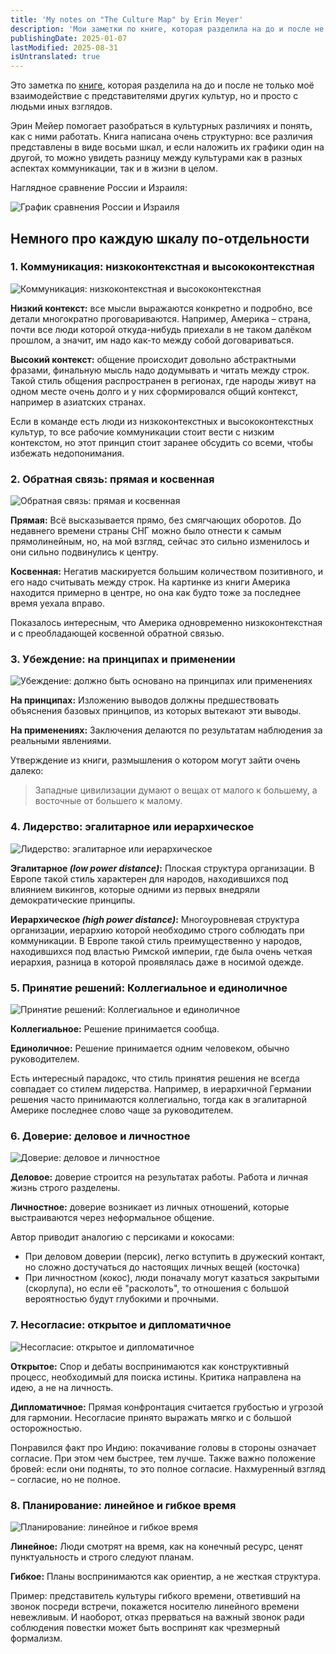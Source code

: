 ```yaml
---
title: 'My notes on "The Culture Map" by Erin Meyer'
description: 'Мои заметки по книге, которая разделила на до и после не только моё взаимодействие с представителями других культур, но и просто с людьми иных взглядов.'
publishingDate: 2025-01-07
lastModified: 2025-08-31
isUntranslated: true
---
```


Это заметка по [книге](https://www.goodreads.com/book/show/22085568-the-culture-map), которая разделила на до и после не только моё взаимодействие с представителями других культур, но и просто с людьми иных взглядов.

Эрин Мейер помогает разобраться в культурных различиях и понять, как с ними работать. Книга написана очень структурно: все различия представлены в виде восьми шкал, и если наложить их графики один на другой, то можно увидеть разницу между культурами как в разных аспектах коммуникации, так и в жизни в целом.

Наглядное сравнение России и Израиля:

![График сравнения России и Израиля](../../../shared/assets/images/notes/the-culture-map_russia-israel.jpg)

## Немного про каждую шкалу по-отдельности

### 1. Коммуникация: низкоконтекстная и высококонтекстная

![Коммуникация: низкоконтекстная и высококонтекстная](../../../shared/assets/images/notes/the-culture-map_communicating.jpg)

**Низкий контекст:** все мысли выражаются конкретно и подробно, все детали многократно проговариваются. Например, Америка – страна, почти все люди которой откуда-нибудь приехали в не таком далёком прошлом, а значит, им надо как-то между собой договариваться.

**Высокий контекст:** общение происходит довольно абстрактными фразами, финальную мысль надо додумывать и читать между строк. Такой стиль общения распространен в регионах, где народы живут на одном месте очень долго и у них сформировался общий контекст, например в азиатских странах.

Если в команде есть люди из низкоконтекстных и высококонтекстных культур, то все рабочие коммуникации стоит вести с низким контекстом, но этот принцип стоит заранее обсудить со всеми, чтобы избежать недопонимания.

### 2. Обратная связь: прямая и косвенная

![Обратная связь: прямая и косвенная](../../../shared/assets/images/notes/the-culture-map_feedback.jpg)

**Прямая:** Всё высказывается прямо, без смягчающих оборотов. До недавнего времени страны СНГ можно было отнести к самым прямолинейным, но, на мой взгляд, сейчас это сильно изменилось и они сильно подвинулись к центру.

**Косвенная:** Негатив маскируется большим количеством позитивного, и его надо считывать между строк. На картинке из книги Америка находится примерно в центре, но она как будто тоже за последнее время уехала вправо.

Показалось интересным, что Америка одновременно низкоконтекстная и с преобладающей косвенной обратной связью.

### 3. Убеждение: на принципах и применении

![Убеждение: должно быть основано на принципах или применениях](../../../shared/assets/images/notes/the-culture-map_persuading.jpg)

**На принципах:** Изложению выводов должны предшествовать объяснения базовых принципов, из которых вытекают эти выводы.

**На применениях:** Заключения делаются по результатам наблюдения за реальными явлениями.

Утверждение из книги, размышления о котором могут зайти очень далеко:

> Западные цивилизации думают о вещах от малого к большему, а восточные от большего к малому.

### 4. Лидерство: эгалитарное или иерархическое

![Лидерство: эгалитарное или иерархическое](../../../shared/assets/images/notes/the-culture-map_leading.jpg)

**Эгалитарное _(low power distance)_:** Плоская структура организации. В Европе такой стиль характерен для народов, находившихся под влиянием викингов, которые одними из первых внедряли демократические принципы.

**Иерархическое _(high power distance)_:** Многоуровневая структура организации, иерархию которой необходимо строго соблюдать при коммуникации. В Европе такой стиль преимущественно у народов, находившихся под властью Римской империи, где была очень четкая иерархия, разница в которой проявлялась даже в носимой одежде.

### 5. Принятие решений: Коллегиальное и единоличное

![Принятие решений: Коллегиальное и единоличное](../../../shared/assets/images/notes/the-culture-map_deciding.jpg)

**Коллегиальное:** Решение принимается сообща.

**Единоличное:** Решение принимается одним человеком, обычно руководителем.

Есть интересный парадокс, что стиль принятия решения не всегда совпадает со стилем лидерства. Например, в иерархичной Германии решения часто принимаются коллегиально, тогда как в эгалитарной Америке последнее слово чаще за руководителем.

### 6. Доверие: деловое и личностное

![Доверие: деловое и личностное](../../../shared/assets/images/notes/the-culture-map_trusting.jpg)

**Деловое:** доверие строится на результатах работы. Работа и личная жизнь строго разделены.

**Личностное:** доверие возникает из личных отношений, которые выстраиваются через неформальное общение.

Автор приводит аналогию с персиками и кокосами:

- При деловом доверии (персик), легко вступить в дружеский контакт, но сложно достучаться до настоящих личных вещей (косточка)
- При личностном (кокос), люди поначалу могут казаться закрытыми (скорлупа), но если её "расколоть", то отношения с большой вероятностью будут глубокими и прочными.

### 7. Несогласие: открытое и дипломатичное

![Несогласие: открытое и дипломатичное](../../../shared/assets/images/notes/the-culture-map_disagreeing.jpg)

**Открытое:** Спор и дебаты воспринимаются как конструктивный процесс, необходимый для поиска истины. Критика направлена на идею, а не на личность.

**Дипломатичное:** Прямая конфронтация считается грубостью и угрозой для гармонии. Несогласие принято выражать мягко и с большой осторожностью.

Понравился факт про Индию: покачивание головы в стороны означает согласие. При этом чем быстрее, тем лучше. Также важно положение бровей: если они подняты, то это полное согласие. Нахмуренный взгляд – согласие, но не полное.

### 8. Планирование: линейное и гибкое время

![Планирование: линейное и гибкое время](../../../shared/assets/images/notes/the-culture-map_scheduling.jpg)

**Линейное:** Люди смотрят на время, как на конечный ресурс, ценят пунктуальность и строго следуют планам.

**Гибкое:** Планы воспринимаются как ориентир, а не жесткая структура.

Пример: представитель культуры гибкого времени, ответивший на звонок посреди встречи, покажется носителю линейного времени невежливым. И наоборот, отказ прерваться на важный звонок ради соблюдения повестки может быть воспринят как чрезмерный формализм.
